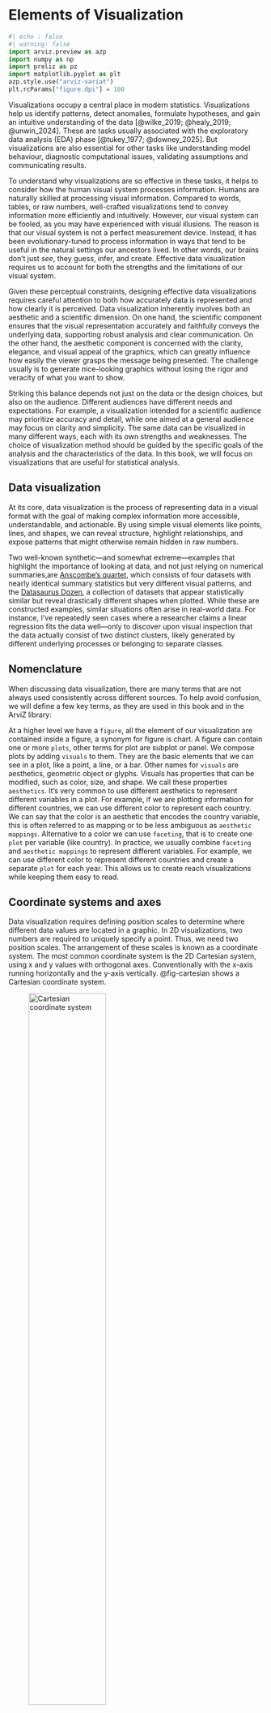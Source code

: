 # Elements of Visualization  {#sec-elements-visualization}

```python
#| echo : false
#| warning: false
import arviz.preview as azp
import numpy as np
import preliz as pz
import matplotlib.pyplot as plt
azp.style.use("arviz-variat")
plt.rcParams["figure.dpi"] = 100
```
Visualizations occupy a central place in modern statistics. Visualizations help us identify patterns, detect anomalies, formulate hypotheses, and gain an intuitive understanding of the data [@wilke_2019; @healy_2019; @unwin_2024]. These are tasks usually associated with the exploratory data analysis (EDA) phase [@tukey_1977; @downey_2025]. But visualizations are also essential for other tasks like understanding model behaviour, diagnostic computational issues, validating assumptions and communicating results.

To understand why visualizations are so effective in these tasks, it helps to consider how the human visual system processes information. Humans are naturally skilled at processing visual information. Compared to words, tables, or raw numbers, well-crafted visualizations tend to convey information more efficiently and intuitively. However, our visual system can be fooled, as you may have experienced with visual illusions. The reason is that our visual system is not a perfect measurement device. Instead, it has been evolutionary-tuned to process information in ways that tend to be useful in the natural settings our ancestors lived. In other words, our brains don’t just _see_, they guess, infer, and create. Effective data visualization requires us to account for both the strengths and the limitations of our visual system.

Given these perceptual constraints, designing effective data visualizations requires careful attention to both how accurately data is represented and how clearly it is perceived. Data visualization inherently involves both an aesthetic and a scientific dimension. On one hand, the scientific component ensures that the visual representation accurately and faithfully conveys the underlying data, supporting robust analysis and clear communication. On the other hand, the aesthetic component is concerned with the clarity, elegance, and visual appeal of the graphics, which can greatly influence how easily the viewer grasps the message being presented. The challenge usually is to generate nice-looking graphics without losing the rigor and veracity of what you want to show. 

Striking this balance depends not just on the data or the design choices, but also on the audience. Different audiences have different needs and expectations. For example, a visualization intended for a scientific audience may prioritize accuracy and detail, while one aimed at a general audience may focus on clarity and simplicity. The same data can be visualized in many different ways, each with its own strengths and weaknesses. The choice of visualization method should be guided by the specific goals of the analysis and the characteristics of the data. In this book, we will focus on visualizations that are useful for statistical analysis.


## Data visualization

 At its core, data visualization is the process of representing data in a visual format with the goal of making complex information more accessible, understandable, and actionable. By using simple visual elements like points, lines, and shapes, we can reveal structure, highlight relationships, and expose patterns that might otherwise remain hidden in raw numbers.

Two well-known synthetic—and somewhat extreme—examples that highlight the importance of looking at data, and not just relying on numerical summaries,are [Anscombe’s quartet](https://en.wikipedia.org/wiki/Anscombe%27s_quartet), which consists of four datasets with nearly identical summary statistics but very different visual patterns, and the [Datasaurus Dozen](https://en.wikipedia.org/wiki/Datasaurus_dozen), a collection of datasets that appear statistically similar but reveal drastically different shapes when plotted. While these are constructed examples, similar situations often arise in real-world data. For instance, I’ve repeatedly seen cases where a researcher claims a linear regression fits the data well—only to discover upon visual inspection that the data actually consist of two distinct clusters, likely generated by different underlying processes or belonging to separate classes.  

## Nomenclature

When discussing data visualization, there  are many terms that are not always used consistently across different sources. To help avoid confusion, we will define a few key terms, as they are used in this book and in the ArviZ library:

At a higher level we have a `figure`, all the element of our visualization are contained inside a figure, a synonym for figure is chart. A figure can contain one or more `plots`, other terms for plot are subplot or panel. We compose plots by adding `visuals` to them. They are the basic elements that we can see in a plot, like a point, a line, or a bar. Other names for `visuals` are aesthetics, geometric object or glyphs. Visuals has properties that can be modified, such as color, size, and shape. We call these properties `aesthetics`. It's very common to use different aesthetics to represent different variables in a plot. For example, if we are plotting information for different countries, we can use different color to represent each country. We can say that the color is an aesthetic that encodes the country variable, this is often referred to as mapping or to be less ambiguous as `aesthetic mappings`. Alternative to a color we can use `faceting`, that is to create one `plot` per variable (like country). In practice, we usually combine `faceting` and `aesthetic mappings` to represent different variables. For example, we can use different color to represent different countries and create a separate `plot` for each year. This allows us to create reach visualizations while keeping them easy to read.


## Coordinate systems and axes

Data visualization requires defining position scales to determine where different data values are located in a graphic. In 2D visualizations, two numbers are required to uniquely specify a point. Thus, we need two position scales. The arrangement of these scales is known as a coordinate system. The most common coordinate system is the 2D Cartesian system, using x and y values with orthogonal axes. Conventionally with the x-axis running horizontally and the y-axis vertically. @fig-cartesian shows a Cartesian coordinate system. 

![Cartesian coordinate system](../img/cartesian_coordinates.png){#fig-cartesian width=60%}

In practice, we typically shift the axes so that they do not necessarily pass through the origin (0,0), and instead their location is determined by the data. We do this because it is usually more convenient and easier to read to have the axes to the left and bottom of the figure than in the middle. For instance @fig-cartesian_shifted plots the exact same points shown in @fig-cartesian but with the axes placed automatically by matplotlib.

![Cartesian coordinate system with axes automatically placed by matplotlib based on the data](../img/cartesian_coordinates_shifted.png){#fig-cartesian_shifted width=80%}

Usually, data has units, such as degrees Celsius for temperature, centimetres for length, or kilograms for weight. In case we are plotting variables of different types (and hence different units) we can adjust the aspect ratio of the axes as we wish. We can make a figure short and wide if it fits better on a page or screen. But we can also change the aspect ratio to highlight important differences, for example, if we want to emphasize changes along the y-axis we can make the figure tall and narrow. When both the x and y axes use the same units, it's important to maintain an equal ratio to ensure that the relationship between data points on the graph accurately reflects their quantitative values.

After the cartesian coordinate system, the most common coordinate system is the polar coordinate system. In this system, the position of a point is determined by the distance from the origin and the angle with respect to a reference axis. Polar coordinates are useful for representing periodic data, such as days of the week, or data that is naturally represented in a circular shape, such as wind direction. Figure @fig-polar shows a polar coordinate system.

![Polar coordinate system](../img/polar_coordinates.png){#fig-polar width=60%}



## Good practices and sources of error

Using visualization to deceive third parties should not be the goal of an intellectually honest person, but without being careful we can deceive ourselves and other without even realizing it. For example, it has been known for decades that bar-plots are more effective for comparing values than a pie-charts. The reason is that our perceptual apparatus is quite good at evaluating lengths, but not very good at evaluating areas. @fig-elementary_perceptual_tasks shows different visual elements ordered according to the precision with which the human brain can detect differences and make comparisons between them [@William1984; @Heer2010].

![Scale of elementary perceptual tasks, taken from [The Truthful Art](https://www.amazon.com/Truthful-Art-Data-Charts-Communication/dp/0321934075)](../img/elementary_perceptual_tasks.png){#fig-elementary_perceptual_tasks width=70%}



### General principles for using colours

Human eyes work by essentially perceiving 3 wavelengths, this feature is used in technological devices such as screens to generate all colours from combinations of 3 components, Red, Green, and Blue. This is known as the [RGB color model](https://en.wikipedia.org/wiki/RGB_color_model). But this is not the only possible system. A very common alternative is the CYMK [color model](https://en.wikipedia.org/wiki/CMYK_color_model), Cyan, Yellow, Magenta, and Black. 

To analyze the perceptual attributes of color, it is better to think in terms of Hue, Saturation, and Lightness, [HSL](https://en.wikipedia.org/wiki/HSL_and_HSV) is an alternative representation of the RGB color model.

The hue is what we colloquially call "different colours". Green, red, etc. Saturation is how colourful or washed out we perceive a given color. Two colours with different hues will look more different when they have more saturation. The lightness corresponds to the amount of light emitted (active screens) or reflected (impressions), ranging from black to white:

Varying the tone is useful to easily distinguish categories as shown in @fig-hue.

![Tone variations can be help to distinguish categories.](../img/hue.png){#fig-hue}


In principle, most humans are capable of distinguishing millions of tones, but if we want to associate categories with colours, the effectiveness of distinguishing them decreases drastically as the number of categories increases. This happens not only because the tones will be increasingly closer to each other, but also because we have a limited working memory. Associating a few colours (say 4) with categories (countries, temperature ranges, etc.) is usually easy. But unless there are pre-existing associations, remembering many categories becomes challenging and this exacerbates when colours are close to each other. This requires us to continually alternate between the graphic and the legend or text where the color-category association is indicated. Adding other elements besides color such as shapes can help, but in general, it will be more useful to try to keep the number of categories relatively low. In addition, it is important to take into account the presentation context, if we want to show a figure during a presentation where we only have a few seconds to dedicate to that figure, it is advisable to keep the figure as simple as possible. This may involve removing items and displaying only a subset of the data. If the figure is part of a text, where the reader will have the time to analyze for a longer period, perhaps the complexity can be somewhat greater.
 
Although we mentioned before that human eyes are capable of distinguishing three main colours (red, green, and blue), the ability to distinguish these 3 colours varies between people, to the point that many individuals have difficulty distinguishing some colours. The most common case occurs with red and green. This is why it is important to avoid using those colours. An easy way to avoid this problem is to use *color-blind-friendly* palettes. We'll see later that this is an easy thing to do when using ArviZ.
 
 
Varying the lightness as in @fig-lightness is useful when we want to represent a continuous scale. With the hue-based palette (left), it's quite difficult to determine that our data shows two "spikes", whereas this is easier to see with the lightness-modifying palette (right).  Varying the lightness helps to see the structure of the data since changes in lightness are more intuitively processed as quantitative changes. 

![Hue-based palette (left) vs lightness-modifying palette (right)](../img/lightness.png){#fig-lightness}

One detail that we should note is that the graph on the right of @fig-lightness does not change only the lightness, it is not a map in gray or blue scales. That palette also changes the hue but in a very subtle way. This makes it aesthetically more pleasing and the subtle variation in hue contributes to increasing the perceptual distance between two values and therefore the ability to distinguish small differences.

When using colours to represent numerical variables it is important to use uniformly perceptual maps like those offered by [matplotlib](https://matplotlib.org/stable/users/explain/colors/colormaps.html) or [colorcet](https://colorcet.holoviz.org/). These are maps where the colours vary in such a way that they adequately reflect changes in the data. Not all colormaps are perceptually uniform. Obtaining them is not trivial. @fig-colormaps shows the same image using different colormaps. We can see that widely used maps such as jet (also called rainbow) generate distortions in the image. In contrast **viridis**, a perceptually uniform color map does not generate such distortions (more details [here](https://bids.github.io/colormap/)).


![non-uniformly perceptual maps like jet can be very misleading](../img/colormaps.png){#fig-colormaps}

A common criticism of perceptually smooth maps is that they appear more "flat" or "boring" at first glance. And instead maps like `Jet`, show greater contrast. But that is precisely one of the problems with maps like `Jet`, the magnitude of these contrasts does not correlate with changes in the data, so even extremes can occur, such as showing contrasts that are not there and hiding differences that are truly there.


## Style sheets

Matplotlib allows users to easily switch between plotting styles by defining style sheets. ArviZ is delivered with a few additional styles that can be applied globally by writing `az.style.use(name_of_style)` or inside a `with` statement.


::: {.panel-tabset}
## variant
```python
#| code-fold: true
#| label: fig-style_variat
#| fig-cap: "arviz-variat style use a color-blind friendly palette"
azp.style.use('arviz-variat')
x = np.linspace(0, 1, 100)
dist = pz.Beta(2, 5).pdf(x)

fig = plt.figure(figsize=(4.5, 2.5))
for i in range(8):
    plt.plot(x, dist - i, f'C{i}', label=f'C{i}', lw=3)
plt.xlabel('x')
plt.ylabel('f(x)', rotation=0, labelpad=15);
```

## cetrino
```python
#| code-fold: true
#| label: fig-style_cetrino
#| fig-cap: "arviz-cetrino style use a color-blind friendly palette"
azp.style.use('arviz-cetrino')
x = np.linspace(0, 1, 100)
dist = pz.Beta(2, 5).pdf(x)

fig = plt.figure(figsize=(4.5, 2.5))
for i in range(8):
    plt.plot(x, dist - i, f'C{i}', label=f'C{i}', lw=3)
plt.xlabel('x')
plt.ylabel('f(x)', rotation=0, labelpad=15);
```

## vibrant
```python
#| code-fold: true
#| label: fig-style_vibrant
#| fig-cap: "arviz-vibrant style use a color-blind friendly palette"
azp.style.use('arviz-vibrant')
x = np.linspace(0, 1, 100)
dist = pz.Beta(2, 5).pdf(x)

fig = plt.figure(figsize=(4.5, 2.5))
for i in range(8):
    plt.plot(x, dist - i, f'C{i}', label=f'C{i}', lw=3)
plt.xlabel('x')
plt.ylabel('f(x)', rotation=0, labelpad=15);
```
:::


The color palettes in ArviZ were designed with the help of [colorcyclepicker](https://colorcyclepicker.mpetroff.net) to minimize the risk of confusion for people with color vision deficiencies. We also follow the recomendation from @wilke_2019 and restrict the color palette to a maximum of 8 colors. If you need to use many colors it's recomended to explore alternatives like using different line styles, different markers, facetting or direct labelling.

If you need to create figures in grey-scale you can use the first 3 colours of the `arviz-vibrant` pallete and then convert to grayscale. But remeber to check that the result looks goods after the conversion.
